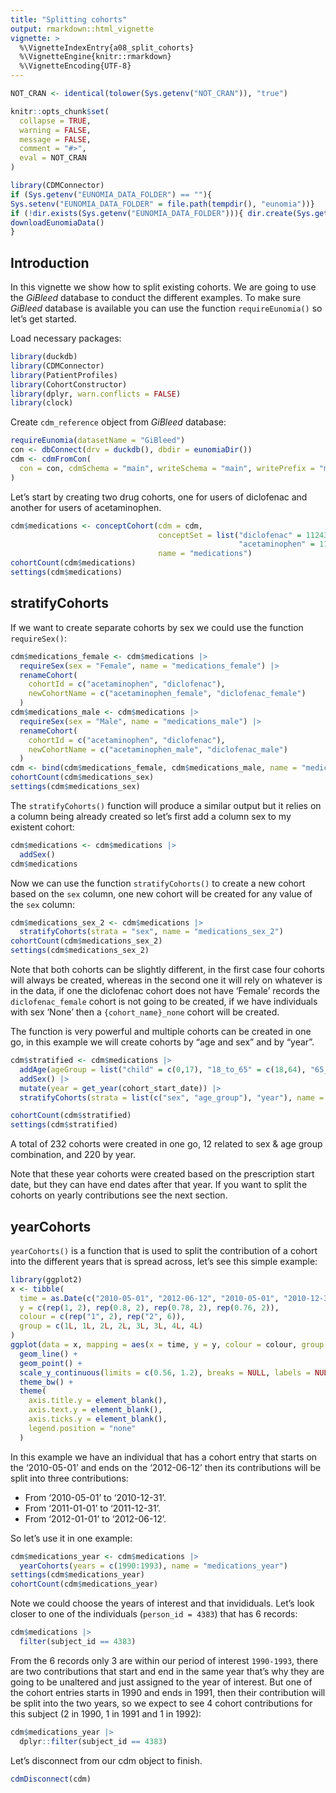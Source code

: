```yaml
---
title: "Splitting cohorts"
output: rmarkdown::html_vignette
vignette: >
  %\VignetteIndexEntry{a08_split_cohorts}
  %\VignetteEngine{knitr::rmarkdown}
  %\VignetteEncoding{UTF-8}
---
```


```r
NOT_CRAN <- identical(tolower(Sys.getenv("NOT_CRAN")), "true")

knitr::opts_chunk$set(
  collapse = TRUE, 
  warning = FALSE, 
  message = FALSE,
  comment = "#>",
  eval = NOT_CRAN
)

library(CDMConnector)
if (Sys.getenv("EUNOMIA_DATA_FOLDER") == ""){
Sys.setenv("EUNOMIA_DATA_FOLDER" = file.path(tempdir(), "eunomia"))}
if (!dir.exists(Sys.getenv("EUNOMIA_DATA_FOLDER"))){ dir.create(Sys.getenv("EUNOMIA_DATA_FOLDER"))
downloadEunomiaData()  
}

```


## Introduction

In this vignette we show how to split existing cohorts. We are going to use the *GiBleed* database to conduct the different examples. To make sure *GiBleed* database is available you can use the function `requireEunomia()` so let's get started.

Load necessary packages:

```r
library(duckdb)
library(CDMConnector)
library(PatientProfiles)
library(CohortConstructor)
library(dplyr, warn.conflicts = FALSE)
library(clock)
```

Create `cdm_reference` object from *GiBleed* database:

```r
requireEunomia(datasetName = "GiBleed")
con <- dbConnect(drv = duckdb(), dbdir = eunomiaDir())
cdm <- cdmFromCon(
  con = con, cdmSchema = "main", writeSchema = "main", writePrefix = "my_study_"
)
```

Let's start by creating two drug cohorts, one for users of diclofenac and another for users of acetaminophen.

```r
cdm$medications <- conceptCohort(cdm = cdm, 
                                 conceptSet = list("diclofenac" = 1124300L,
                                                   "acetaminophen" = 1127433L), 
                                 name = "medications")
cohortCount(cdm$medications)
settings(cdm$medications)
```

## stratifyCohorts

If we want to create separate cohorts by sex we could use the function `requireSex()`:

```r
cdm$medications_female <- cdm$medications |>
  requireSex(sex = "Female", name = "medications_female") |>
  renameCohort(
    cohortId = c("acetaminophen", "diclofenac"), 
    newCohortName = c("acetaminophen_female", "diclofenac_female")
  )
cdm$medications_male <- cdm$medications |>
  requireSex(sex = "Male", name = "medications_male") |>
  renameCohort(
    cohortId = c("acetaminophen", "diclofenac"), 
    newCohortName = c("acetaminophen_male", "diclofenac_male")
  )
cdm <- bind(cdm$medications_female, cdm$medications_male, name = "medications_sex")
cohortCount(cdm$medications_sex)
settings(cdm$medications_sex)
```

The `stratifyCohorts()` function will produce a similar output but it relies on a column being already created so let's first add a column sex to my existent cohort:

```r
cdm$medications <- cdm$medications |>
  addSex()
cdm$medications
```

Now we can use the function `stratifyCohorts()` to create a new cohort based on the `sex` column, one new cohort will be created for any value of the `sex` column:

```r
cdm$medications_sex_2 <- cdm$medications |>
  stratifyCohorts(strata = "sex", name = "medications_sex_2")
cohortCount(cdm$medications_sex_2)
settings(cdm$medications_sex_2)
```

Note that both cohorts can be slightly different, in the first case four cohorts will always be created, whereas in the second one it will rely on whatever is in the data, if one the diclofenac cohort does not have 'Female' records the `diclofenac_female` cohort is not going to be created, if we have individuals with sex 'None' then a `{cohort_name}_none` cohort will be created.

The function is very powerful and multiple cohorts can be created in one go, in this example we will create cohorts by "age and sex" and by "year". 

```r
cdm$stratified <- cdm$medications |>
  addAge(ageGroup = list("child" = c(0,17), "18_to_65" = c(18,64), "65_and_over" = c(65, Inf))) |>
  addSex() |>
  mutate(year = get_year(cohort_start_date)) |>
  stratifyCohorts(strata = list(c("sex", "age_group"), "year"), name = "stratified")

cohortCount(cdm$stratified)
settings(cdm$stratified)
```

A total of 232 cohorts were created in one go, 12 related to sex & age group combination, and 220 by year.

Note that these year cohorts were created based on the prescription start date, but they can have end dates after that year. If you want to split the cohorts on yearly contributions see the next section.

## yearCohorts

`yearCohorts()` is a function that is used to split the contribution of a cohort into the different years that is spread across, let's see this simple example:

```r
library(ggplot2)
x <- tibble(
  time = as.Date(c("2010-05-01", "2012-06-12", "2010-05-01", "2010-12-31", "2011-01-01", "2011-12-31", "2012-01-01", "2012-06-12")),
  y = c(rep(1, 2), rep(0.8, 2), rep(0.78, 2), rep(0.76, 2)),
  colour = c(rep("1", 2), rep("2", 6)),
  group = c(1L, 1L, 2L, 2L, 3L, 3L, 4L, 4L)
)
ggplot(data = x, mapping = aes(x = time, y = y, colour = colour, group = group)) +
  geom_line() +
  geom_point() +
  scale_y_continuous(limits = c(0.56, 1.2), breaks = NULL, labels = NULL) +
  theme_bw() +
  theme(
    axis.title.y = element_blank(),
    axis.text.y = element_blank(),
    axis.ticks.y = element_blank(),
    legend.position = "none"
  )
```

In this example we have an individual that has a cohort entry that starts on the '2010-05-01' and ends on the '2012-06-12' then its contributions will be split into three contributions:

- From '2010-05-01' to '2010-12-31'.
- From '2011-01-01' to '2011-12-31'.
- From '2012-01-01' to '2012-06-12'.

So let's use it in one example:

```r
cdm$medications_year <- cdm$medications |>
  yearCohorts(years = c(1990:1993), name = "medications_year")
settings(cdm$medications_year)
cohortCount(cdm$medications_year)
```

Note we could choose the years of interest and that invididuals. Let's look closer to one of the individuals (`person_id = 4383`) that has 6 records:
```r
cdm$medications |> 
  filter(subject_id == 4383)
```

From the 6 records only 3 are within our period of interest `1990-1993`, there are two contributions that start and end in the same year that's why they are going to be unaltered and just assigned to the year of interest. But one of the cohort entries starts in 1990 and ends in 1991, then their contribution will be split into the two years, so we expect to see 4 cohort contributions for this subject (2 in 1990, 1 in 1991 and 1 in 1992):

```r
cdm$medications_year |>
  dplyr::filter(subject_id == 4383)
```

Let's disconnect from our cdm object to finish.

```r
cdmDisconnect(cdm)
```
